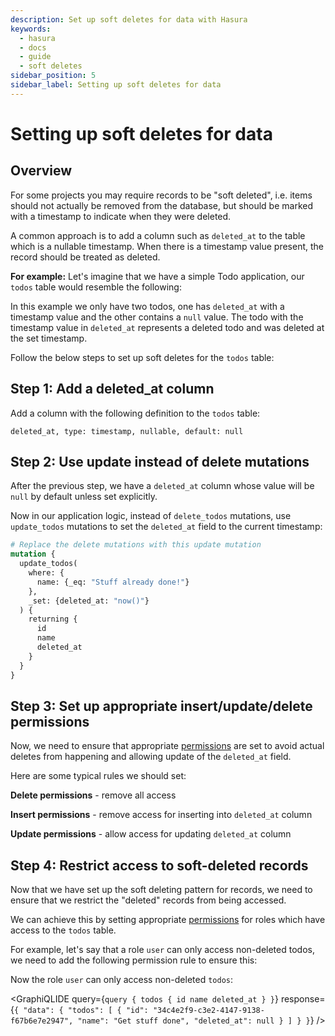 ```yaml
---
description: Set up soft deletes for data with Hasura
keywords:
  - hasura
  - docs
  - guide
  - soft deletes
sidebar_position: 5
sidebar_label: Setting up soft deletes for data
---
```



# Setting up soft deletes for data

## Overview

For some projects you may require records to be "soft deleted", i.e.
items should not actually be removed from the database, but should be
marked with a timestamp to indicate when they were deleted.

A common approach is to add a column such as `deleted_at` to the table
which is a nullable timestamp. When there is a timestamp value present,
the record should be treated as deleted.

**For example:** Let's imagine that we have a simple Todo application,
our `todos` table would resemble the following:

<Thumbnail
  src="/img/graphql/core/guides/soft-deletes-example-data.png"
  alt="Todo table of a todo application"
/>

In this example we only have two todos, one has `deleted_at` with a
timestamp value and the other contains a `null` value. The todo with the
timestamp value in `deleted_at` represents a deleted todo and was
deleted at the set timestamp.

Follow the below steps to set up soft deletes for the `todos` table:

## Step 1: Add a **deleted_at** column

Add a column with the following definition to the `todos` table:

`deleted_at, type: timestamp, nullable, default: null`

## Step 2: Use **update** instead of **delete** mutations

After the previous step, we have a `deleted_at` column whose value will
be `null` by default unless set explicitly.

Now in our application logic, instead of `delete_todos` mutations, use
`update_todos` mutations to set the `deleted_at` field to the current
timestamp:

```graphql
# Replace the delete mutations with this update mutation
mutation {
  update_todos(
    where: {
      name: {_eq: "Stuff already done!"}
    },
    _set: {deleted_at: "now()"}
  ) {
    returning {
      id
      name
      deleted_at
    }
  }
}
```

## Step 3: Set up appropriate insert/update/delete permissions

Now, we need to ensure that appropriate [permissions](/graphql/core/auth/authorization/index.mdx)
are set to avoid actual deletes from happening and allowing update of
the `deleted_at` field.

Here are some typical rules we should set:

**Delete permissions** - remove all access

<Thumbnail
  src="/img/graphql/core/guides/soft-deletes-delete-perms.png"
  alt="Delete permissions for role user"
/>

**Insert permissions** - remove access for inserting into `deleted_at`
column

<Thumbnail
  src="/img/graphql/core/guides/soft-deletes-insert-perms.png"
  alt="Insert permissions for role user"
/>

**Update permissions** - allow access for updating `deleted_at` column

<Thumbnail
  src="/img/graphql/core/guides/soft-deletes-update-perms.png"
  alt="Update permissions for role user"
/>

## Step 4: Restrict access to soft-deleted records

Now that we have set up the soft deleting pattern for records, we need
to ensure that we restrict the "deleted" records from being accessed.

We can achieve this by setting appropriate [permissions](/graphql/core/auth/authorization/index.mdx)
for roles which have access to the `todos` table.

For example, let's say that a role `user` can only access non-deleted
todos, we need to add the following permission rule to ensure this:

<Thumbnail
  src="/img/graphql/core/guides/soft-deletes-select-perms.png"
  alt="Restrict access to soft-deleted records"
/>

Now the role `user` can only access non-deleted `todos`:

<GraphiQLIDE
  query={`query {
      todos {
        id
        name
        deleted_at
      }
  }`}
  response={`{
    "data": {
      "todos": [
        {
          "id": "34c4e2f9-c3e2-4147-9138-f67b6e7e2947",
          "name": "Get stuff done",
          "deleted_at": null
        }
      ]
    }
  }`}
/>
